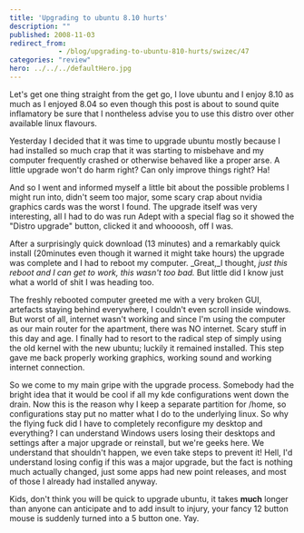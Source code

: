 ```yaml
---
title: 'Upgrading to ubuntu 8.10 hurts'
description: ""
published: 2008-11-03
redirect_from: 
            - /blog/upgrading-to-ubuntu-810-hurts/swizec/47
categories: "review"
hero: ../../../defaultHero.jpg
---
```

Let&#x27;s get one thing straight from the get go, I love ubuntu and I enjoy 8.10 as much as I enjoyed 8.04 so even though this post is about to sound quite inflamatory be sure that I nontheless advise you to use this distro over other available linux flavours.

Yesterday I decided that it was time to upgrade ubuntu mostly because I had installed so much crap that it was starting to misbehave and my computer frequently crashed or otherwise behaved like a proper arse. A little upgrade won&#x27;t do harm right? Can only improve things right? Ha!

And so I went and informed myself a little bit about the possible problems I might run into, didn&#x27;t seem too major, some scary crap about nvidia graphics cards was the worst I found. The upgrade itself was very interesting, all I had to do was run Adept with a special flag so it showed the &quot;Distro upgrade&quot; button, clicked it and whoooosh, off I was.

After a surprisingly quick download (13 minutes) and a remarkably quick install (20minutes even though it warned it might take hours) the upgrade was complete and I had to reboot my computer. _Great,_I thought, _just this reboot and I can get to work, this wasn&#x27;t too bad._ But little did I know just what a world of shit I was heading too.

The freshly rebooted computer greeted me with a very broken GUI, artefacts staying behind everywhere, I couldn&#x27;t even scroll inside windows. But worst of all, internet wasn&#x27;t working and since I&#x27;m using the computer as our main router for the apartment, there was NO internet. Scary stuff in this day and age. I finally had to resort to the radical step of simply using the old kernel with the new ubuntu; luckily it remained installed. This step gave me back properly working graphics, working sound and working internet connection.

So we come to my main gripe with the upgrade process. Somebody had the bright idea that it would be cool if all my kde configurations went down the drain. Now this is the reason why I keep a separate partition for /home, so configurations stay put no matter what I do to the underlying linux. So why the flying fuck did I have to completely reconfigure my desktop and everything? I can understand Windows users losing their desktops and settings after a major upgrade or reinstall, but we&#x27;re geeks here. We understand that shouldn&#x27;t happen, we even take steps to prevent it! Hell, I&#x27;d understand losing config if this was a major upgrade, but the fact is nothing much actually changed, just some apps had new point releases, and most of those I already had installed anyway.

Kids, don&#x27;t think you will be quick to upgrade ubuntu, it takes **much** longer than anyone can anticipate and to add insult to injury, your fancy 12 button mouse is suddenly turned into a 5 button one. Yay.